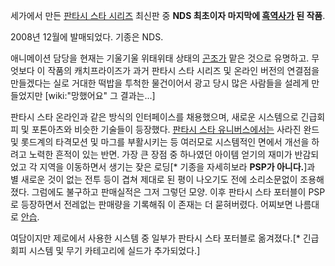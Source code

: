 세가에서 만든 [[판타시 스타 시리즈]] 최신판 중 '''NDS 최초이자 마지막에 [[흑역사]]가 된 작품'''.

2008년 12월에 발매되었다. 기종은 NDS.

애니메이션 담당을 현재는 기울기울 위태위태 상태의 [[곤조]]가 맡은 것으로 유명하고. 무엇보다 이 작품의 캐치프라이즈가 과거 판타시 스타 시리즈 및 온라인 버전의 연결점을 만들겠다는 실로 거대한 떡밥을 투척한 물건이어서 광고 당시 많은 사람들을 설레게 만들었지만 [wiki:"망했어요" 그 결과는...]

판타시 스타 온라인과 같은 방식의 인터페이스를 채용했으며, 새로운 시스템으로 긴급회피 및 포톤아츠와 비슷한 기술들이 등장했다. [[판타시 스타 유니버스]]에서는 사라진 완드 및 롯드계의 타격모션 및 마그를 부활시키는 등 여러모로 시스템적인 면에서 개선을 하려고 노력한 흔적이 있는 반면. 가장 큰 장점 중 하나였던 아이템 얻기의 재미가 반감되었고 각 지역을 이동하면서 생기는 잦은 로딩[* 기종을 자세히보라 '''PSP가 아니다.''']과 별 새로운 것이 없는 전투 등이 겹쳐 제대로 된 평이 나오기도 전에 소리소문없이 조용해졌다. 그럼에도 불구하고 판매실적은 그저 그렇던 모양. 이후 판타시 스타 포터블이 PSP로 등장하면서 전레없는 판매량을 기록해줘 이 존재는 더 묻혀버렸다. 어찌보면 나름대로 [[안습]].

여담이지만 제로에서 사용한 시스템 중 일부가 판타시 스타 포터블로 옮겨졌다.[* 긴급회피 시스템 및 무기 카테고리에 실드가 추가되었다.]
